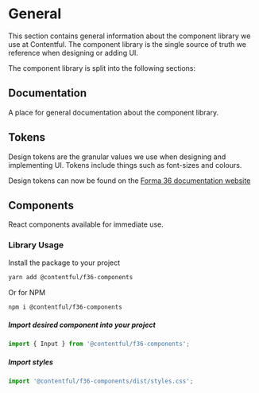 
<Meta title="Documentation/General" />

# General

This section contains general information about the component library we use at Contentful. The component library is the single source of truth we reference when designing or adding UI.

The component library is split into the following sections:

## Documentation

A place for general documentation about the component library.

## Tokens

Design tokens are the granular values we use when designing and implementing UI. Tokens include things such as font-sizes and colours.

Design tokens can now be found on the [Forma 36 documentation website](../tokens/color-system)

## Components

React components available for immediate use.

### Library Usage

Install the package to your project

```bash
yarn add @contentful/f36-components
```

Or for NPM

```bash
npm i @contentful/f36-components
```

##### Import desired component into your project

```jsx
import { Input } from '@contentful/f36-components';
```

##### Import styles

```js
import '@contentful/f36-components/dist/styles.css';
```
